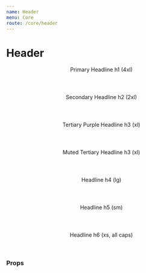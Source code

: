 ```yaml
---
name: Header
menu: Core
route: /core/header
---
```



# Header

<Playground>
  <Header h1>
    Primary Headline h1 (4xl)
  </Header>

  <Header h2>
    Secondary Headline h2 (2xl)
  </Header>

  <Header h3 color="purple--800">
    Tertiary Purple Headline h3 (xl)
  </Header>

  <Header h3 muted>
    Muted Tertiary Headline h3 (xl)
  </Header>

  <Header h4 xmuted>
    Headline h4 (lg)
  </Header>

  <Header h5 xxmuted>
    Headline h5 (sm)
  </Header>

  <Header h6>
    Headline h6 (xs, all caps)
  </Header>

</Playground>

### Props

<Props of={Header} />
